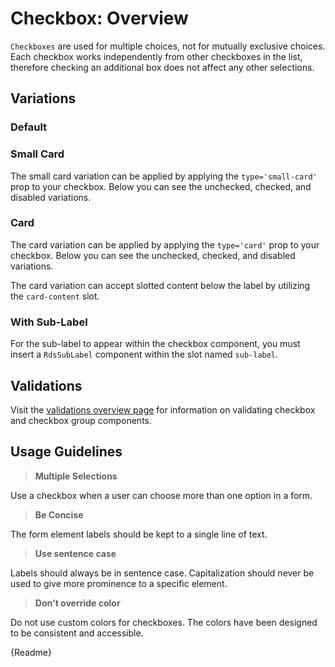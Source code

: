 
<Meta title="Components/Form Elements/Checkbox/Overview" />

# Checkbox: Overview

`Checkboxes` are used for multiple choices, not for mutually exclusive choices. Each checkbox works independently from other checkboxes in the list, therefore checking an additional box does not affect any other selections.

## Variations

### Default

<Canvas withSource="auto">
  <Story id="components-form-elements-checkbox-stories--default-story"></Story>
  <Story id="components-form-elements-checkbox-stories--checked"></Story>
  <Story id="components-form-elements-checkbox-stories--disabled"></Story>
</Canvas>

### Small Card

The small card variation can be applied by applying the `type='small-card'` prop to your checkbox. Below you can see the unchecked, checked, and disabled variations.

<Canvas withSource="auto">
  <Story id="components-form-elements-checkbox-stories--small-card"></Story>
  <Story id="components-form-elements-checkbox-stories--small-card-checked"></Story>
  <Story id="components-form-elements-checkbox-stories--small-card-disabled"></Story>
</Canvas>

### Card

The card variation can be applied by applying the `type='card'` prop to your checkbox. Below you can see the unchecked, checked, and disabled variations.

The card variation can accept slotted content below the label by utilizing the `card-content` slot.

<Canvas withSource="auto" isColumn="true">
  <Story id="components-form-elements-checkbox-stories--card"></Story>
  <Story id="components-form-elements-checkbox-stories--card-checked"></Story>
  <Story id="components-form-elements-checkbox-stories--card-disabled"></Story>
</Canvas>

### With Sub-Label

For the sub-label to appear within the checkbox component, you must insert a `RdsSubLabel` component within the slot named `sub-label`.

<Canvas withSource="auto">
  <Story id="components-form-elements-checkbox-stories--with-sub-label"></Story>
</Canvas>

## Validations

Visit the [validations overview page](?path=/story/components-form-elements-validators-overview--page) for information on validating checkbox and checkbox group components.

## Usage Guidelines

> **Multiple Selections**

Use a checkbox when a user can choose more than one option in a form.

> **Be Concise**

The form element labels should be kept to a single line of text.

> **Use sentence case**

Labels should always be in sentence case. Capitalization should never be used to give more prominence to a specific element.

> **Don't override color**

Do not use custom colors for checkboxes. The colors have been designed to be consistent and accessible.

<Description>{Readme}</Description>
